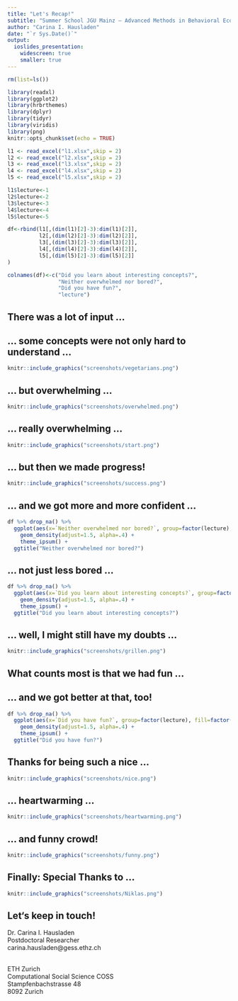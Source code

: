 ```yaml
---
title: "Let's Recap!"
subtitle: "Summer School JGU Mainz — Advanced Methods in Behavioral Economics, 2021"
author: "Carina I. Hausladen"
date: "`r Sys.Date()`"
output:
  ioslides_presentation:
    widescreen: true
    smaller: true
---
```


```r
rm(list=ls())

library(readxl)
library(ggplot2)
library(hrbrthemes)
library(dplyr)
library(tidyr)
library(viridis)
library(png)
knitr::opts_chunk$set(echo = TRUE)

l1 <- read_excel("l1.xlsx",skip = 2)
l2 <- read_excel("l2.xlsx",skip = 2)
l3 <- read_excel("l3.xlsx",skip = 2)
l4 <- read_excel("l4.xlsx",skip = 2)
l5 <- read_excel("l5.xlsx",skip = 2)

l1$lecture<-1
l2$lecture<-2
l3$lecture<-3
l4$lecture<-4
l5$lecture<-5

df<-rbind(l1[,(dim(l1)[2]-3):dim(l1)[2]],
          l2[,(dim(l2)[2]-3):dim(l2)[2]],
          l3[,(dim(l3)[2]-3):dim(l3)[2]],
          l4[,(dim(l4)[2]-3):dim(l4)[2]],
          l5[,(dim(l5)[2]-3):dim(l5)[2]]
)

colnames(df)<-c("Did you learn about interesting concepts?",
                "Neither overwhelmed nor bored?",
                "Did you have fun?",
                "lecture")
```

## There was a lot of input ...

## ... some concepts were not only hard to understand ...
```r
knitr::include_graphics("screenshots/vegetarians.png")
```

## ... but overwhelming ...
```r
knitr::include_graphics("screenshots/overwhelmed.png")
```

## ... really overwhelming ...
```r
knitr::include_graphics("screenshots/start.png")
```

## ... but then we made progress!
```r
knitr::include_graphics("screenshots/success.png")
```

## ... and we got more and more confident ...
```r
df %>% drop_na() %>%
  ggplot(aes(x=`Neither overwhelmed nor bored?`, group=factor(lecture), fill=factor(lecture))) +
    geom_density(adjust=1.5, alpha=.4) +
    theme_ipsum() +
  ggtitle("Neither overwhelmed nor bored?")
```

## ... not just less bored ...
```r
df %>% drop_na() %>%
  ggplot(aes(x=`Did you learn about interesting concepts?`, group=factor(lecture), fill=factor(lecture))) +
    geom_density(adjust=1.5, alpha=.4) +
    theme_ipsum() +
  ggtitle("Did you learn about interesting concepts?")
```

## ... well, I might still have my doubts ...
```r
knitr::include_graphics("screenshots/grillen.png")
```

## What counts most is that we had fun ...

## ... and we got better at that, too!
```r
df %>% drop_na() %>%
  ggplot(aes(x=`Did you have fun?`, group=factor(lecture), fill=factor(lecture))) +
    geom_density(adjust=1.5, alpha=.4) +
    theme_ipsum() +
  ggtitle("Did you have fun?")
```

## Thanks for being such a nice ...
```r
knitr::include_graphics("screenshots/nice.png")
```

## ... heartwarming ...
```r
knitr::include_graphics("screenshots/heartwarming.png")
```

## ... and funny crowd!

```r
knitr::include_graphics("screenshots/funny.png")
```

## Finally: Special Thanks to ...
```r
knitr::include_graphics("screenshots/Niklas.png")
```

## Let‘s keep in touch!
Dr. Carina I. Hausladen <br>
Postdoctoral Researcher <br>
carina.hausladen@gess.ethz.ch <br>
<br>

ETH Zurich <br>
Computational Social Science COSS <br>
Stampfenbachstrasse 48 <br>
8092 Zurich
